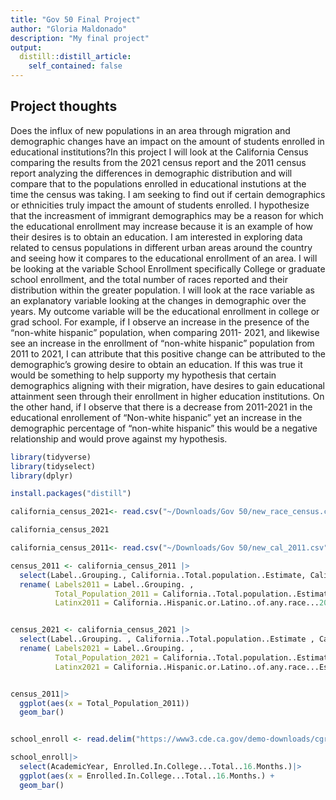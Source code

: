 ```yaml
---
title: "Gov 50 Final Project"
author: "Gloria Maldonado"
description: "My final project"
output:
  distill::distill_article:
    self_contained: false
---
```




## Project thoughts


Does the influx of new populations in an area through migration and demographic changes have an impact on the amount of students enrolled in educational institutions?In this project I will look at the California Census comparing the results from the 2021 census report and the 2011 census report analyzing the differences in demographic distribution and will compare that to the populations enrolled in educational instutions at the time the census was taking. I am seeking to find out if certain demographics or ethnicities truly impact the amount of students enrolled. I hypothesize that the increasment of immigrant demographics may be a reason for which the educational enrollment may increase because it is an example of how their desires is to obtain an education.  I am interested in exploring data related to census populations in different urban areas around the country and seeing how it compares to the educational enrollment of an area. I will be looking at the variable School Enrollment specifically College or graduate school enrollment,  and the total number of races reported and their distribution within the greater population. I will look at the race variable as an explanatory variable looking at the changes in demographic over the years. My outcome variable will be the educational enrollment in college or grad school. For example, if I observe an increase in the presence of the "non-white hispanic" population, when comparing 2011- 2021,  and likewise see an increase in the enrollment of "non-white hispanic" population from 2011 to 2021, I can attribute that this positive change can be attributed to the demographic's growing desire to obtain an education. If this was true it would be something to help supporty my hypothesis that certain demographics aligning with their migration, have desires to gain educational attainment seen through their enrollment in higher education institutions. On the other hand, if I observe that there is a decrease from 2011-2021 in the educational enrollement of "Non-white hispanic" yet an increase in the demographic percentage of "non-white hispanic" this would be a negative relationship and would prove against my hypothesis. 


```r
library(tidyverse)
library(tidyselect)
library(dplyr)

install.packages("distill")

california_census_2021<- read.csv("~/Downloads/Gov 50/new_race_census.csv")

california_census_2021

california_census_2011<- read.csv("~/Downloads/Gov 50/new_cal_2011.csv")


```


```r
census_2011 <- california_census_2011 |>
  select(Label..Grouping., California..Total.population..Estimate, California..Hispanic.or.Latino..of.any.race...200.299...Estimate)|>
  rename( Labels2011 = Label..Grouping. , 
          Total_Population_2011 = California..Total.population..Estimate ,
          Latinx2011 = California..Hispanic.or.Latino..of.any.race...200.299...Estimate )


census_2021 <- california_census_2021 |>
  select(Label..Grouping. , California..Total.population..Estimate , California..Hispanic.or.Latino..of.any.race...Estimate) |>
  rename( Labels2021 = Label..Grouping. ,
          Total_Population_2021 = California..Total.population..Estimate ,
          Latinx2021 = California..Hispanic.or.Latino..of.any.race...Estimate)


census_2011|>
  ggplot(aes(x = Total_Population_2011))
  geom_bar()



```



```r
school_enroll <- read.delim("https://www3.cde.ca.gov/demo-downloads/cgr/cgr16mo20.txt")

school_enroll|>
  select(AcademicYear, Enrolled.In.College...Total..16.Months.)|>
  ggplot(aes(x = Enrolled.In.College...Total..16.Months.) +
  geom_bar()

```



